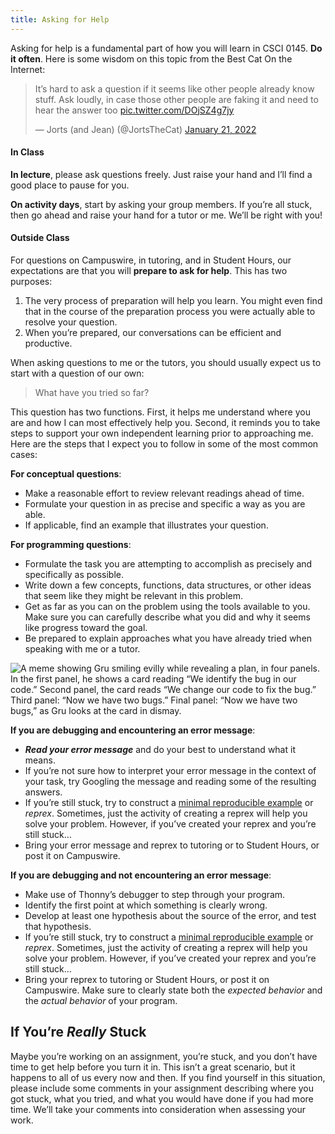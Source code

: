 ```yaml
---
title: Asking for Help
---
```


Asking for help is a fundamental part of how you will learn in CSCI 0145. **Do it often**. Here is some wisdom on this topic from the Best Cat On the Internet: 

<blockquote class="twitter-tweet"><p lang="en" dir="ltr">It’s hard to ask a question if it seems like other people already know stuff. Ask loudly, in case those other people are faking it and need to hear the answer too <a href="https://t.co/DOjSZ4g7jy">pic.twitter.com/DOjSZ4g7jy</a></p>&mdash; Jorts (and Jean) (@JortsTheCat) <a href="https://twitter.com/JortsTheCat/status/1484557774918803456?ref_src=twsrc%5Etfw">January 21, 2022</a></blockquote> <script async src="https://platform.twitter.com/widgets.js" charset="utf-8"></script>

#### In Class

**In lecture**, please ask questions freely. Just raise your hand and I'll find a good place to pause for you. 

**On activity days**, start by asking your group members. If you're all stuck, then go ahead and raise your hand for a tutor or me. We'll be right with you! 

#### Outside Class

For questions on Campuswire, in tutoring, and in Student Hours, our expectations are that you will **prepare to ask for help**. This has two purposes: 

1. The very process of preparation will help you learn. You might even find that in the course of the preparation process you were actually able to resolve your question. 
2. When you're prepared, our conversations can be efficient and productive. 


When asking questions to me or the tutors,  you should usually expect us to start with a question of our own: 

> What have you tried so far? 

This question has two functions. First, it helps me understand where you are and how I can most effectively help you. Second, it reminds you to take steps to support your own independent learning prior to approaching me. Here are the steps that I expect you to follow in some of the most common cases: 

**For conceptual questions**: 

- Make a reasonable effort to review relevant readings ahead of time. 
- Formulate your question in as precise and specific a way as you are able. 
- If applicable, find an example that illustrates your question. 

**For programming questions**: 

- Formulate the task you are attempting to accomplish as precisely and specifically as possible. 
- Write down a few concepts, functions, data structures, or other ideas that seem like they might be relevant in this problem. 
- Get as far as you can on the problem using the tools available to you. Make sure you can carefully describe what you did and why it seems like progress toward the goal. 
- Be prepared to explain approaches what you have already tried when speaking with me or a tutor. 

[![A meme showing Gru smiling evilly while revealing a plan, in four panels. In the first panel, he shows a card reading "We identify the bug in our code." Second panel, the card reads "We change our code to fix the bug." Third panel: "Now we have two bugs." Final panel: "Now we have two bugs," as Gru looks at the card in dismay.](assets/img/memes/gru-bugs.jpeg)]{.aside}

**If you are debugging and encountering an error message**: 

- ***Read your error message*** and do your best to understand what it means. 
- If you're not sure how to interpret your error message in the context of your task, try Googling the message and reading some of the resulting answers. 
- If you're still stuck, try to construct a [minimal reproducible example](https://stackoverflow.com/help/minimal-reproducible-example) or *reprex*. Sometimes, just the activity of creating a reprex will help you solve your problem. However, if you've created your reprex and you're still stuck...
- Bring your error message and reprex to tutoring or to Student Hours, or post it on Campuswire.  

**If you are debugging and not encountering an error message**: 

- Make use of Thonny's debugger to step through your program. 
- Identify the first point at which something is clearly wrong.
- Develop at least one hypothesis about the source of the error, and test that hypothesis. 
- If you're still stuck, try to construct a [minimal reproducible example](https://stackoverflow.com/help/minimal-reproducible-example) or *reprex*. Sometimes, just the activity of creating a reprex will help you solve your problem. However, if you've created your reprex and you're still stuck...
- Bring your reprex to tutoring or Student Hours, or post it on Campuswire. Make sure to clearly state both the *expected behavior* and the *actual behavior* of your program. 

## If You're *Really* Stuck

Maybe you're working on an assignment, you're stuck, and you don't have time to get help before you turn it in. This isn't a great scenario, but it happens to all of us every now and then. If you find yourself in this situation, please include some comments in your assignment describing where you got stuck, what you tried, and what you would have done if you had more time. We'll take your comments into consideration when assessing your work. 
